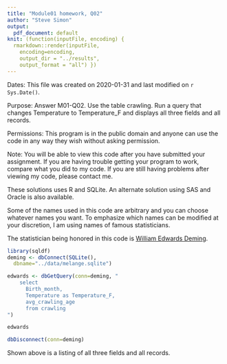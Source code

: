```yaml
---
title: "Module01 homework, Q02"
author: "Steve Simon"
output:
  pdf_document: default
knit: (function(inputFile, encoding) {
  rmarkdown::render(inputFile, 
    encoding=encoding,
    output_dir = "../results", 
    output_format = "all") })  
---
```


Dates: This file was created on 2020-01-31 and last modified on `r Sys.Date()`.

Purpose: Answer M01-Q02. Use the table crawling. Run a query that changes Temperature to Temperature_F and displays all three fields and all records.

Permissions: This program is in the public domain and anyone can use the code in any way they wish without asking permission.

Note: You will be able to view this code after you have submitted your assignment. If you are having trouble getting your program to work, compare what you did to my code. If you are still having problems after viewing my code, please contact me.

These solutions uses R and SQLite. An alternate solution using SAS and Oracle is also available.

Some of the names used in this code are arbitrary and you can choose whatever names you want. To emphasize which names can be modified at your discretion, I am using names of famous statisticians.

The statistician being honored in this code is [William Edwards Deming](https://en.wikipedia.org/wiki/W._Edwards_Deming).

```r
library(sqldf)
deming <- dbConnect(SQLite(),
  dbname="../data/melange.sqlite")

edwards <- dbGetQuery(conn=deming, "
    select
      Birth_month,
      Temperature as Temperature_F,
      avg_crawling_age
      from crawling
")

edwards

dbDisconnect(conn=deming)
```

Shown above is a listing of all three fields and all records.
